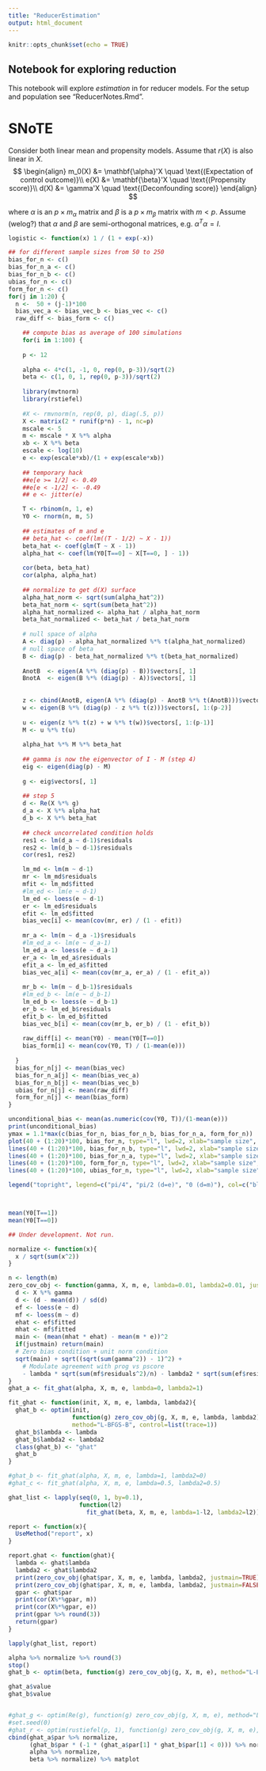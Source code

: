 ```yaml
---
title: "ReducerEstimation"
output: html_document
---
```


```r
knitr::opts_chunk$set(echo = TRUE)
```

## Notebook for exploring reduction 

This notebook will explore _estimation_ in for reducer models.  For the setup and population see "ReducerNotes.Rmd".  

# SNoTE
Consider both linear mean and propensity models. Assume that $r(X)$ is also linear in $X$.
$$
\begin{align}
m_0(X) &= \mathbf{\alpha}'X \quad \text{(Expectation of control outcome)}\\
e(X) &= \mathbf{\beta}'X \quad \text{(Propensity score)}\\
d(X) &= \gamma'X \quad \text{(Deconfounding score)}
\end{align}
$$

where $\alpha$ is an $p \times m_\alpha$ matrix and $\beta$ is a $p \times m_\beta$ matrix with $m < p$.  Assume (welog?) that $\alpha$ and $\beta$ are semi-orthogonal matrices, e.g. $\alpha^T\alpha = I$.  

```r
logistic <- function(x) 1 / (1 + exp(-x))

## for different sample sizes from 50 to 250
bias_for_n <- c()
bias_for_n_a <- c()
bias_for_n_b <- c()
ubias_for_n <- c()
form_for_n <- c()
for(j in 1:20) {
  n <-  50 + (j-1)*100
  bias_vec_a <- bias_vec_b <- bias_vec <- c()
  raw_diff <- bias_form <- c()

    ## compute bias as average of 100 simulations
    for(i in 1:100) {
    
    p <- 12
    
    alpha <- 4*c(1, -1, 0, rep(0, p-3))/sqrt(2)
    beta <- c(1, 0, 1, rep(0, p-3))/sqrt(2)
    
    library(mvtnorm)
    library(rstiefel)
    
    #X <- rmvnorm(n, rep(0, p), diag(.5, p))
    X <- matrix(2 * runif(p*n) - 1, nc=p)
    mscale <- 5
    m <- mscale * X %*% alpha
    xb <- X %*% beta 
    escale <- log(10)
    e <- exp(escale*xb)/(1 + exp(escale*xb))
    
    ## temporary hack
    ##e[e >= 1/2] <- 0.49
    ##e[e < -1/2] <- -0.49
    ## e <- jitter(e)

    T <- rbinom(n, 1, e)
    Y0 <- rnorm(n, m, 5)
    
    ## estimates of m and e
    ## beta_hat <- coef(lm((T - 1/2) ~ X - 1))
    beta_hat <- coef(glm(T ~ X - 1))
    alpha_hat <- coef(lm(Y0[T==0] ~ X[T==0, ] - 1))
    
    cor(beta, beta_hat)
    cor(alpha, alpha_hat)
    
    ## normalize to get d(X) surface
    alpha_hat_norm <- sqrt(sum(alpha_hat^2))
    beta_hat_norm <- sqrt(sum(beta_hat^2))
    alpha_hat_normalized <- alpha_hat / alpha_hat_norm
    beta_hat_normalized <- beta_hat / beta_hat_norm
    
    # null space of alpha
    A <- diag(p) - alpha_hat_normalized %*% t(alpha_hat_normalized)
    # null space of beta
    B <- diag(p) - beta_hat_normalized %*% t(beta_hat_normalized)
    
    AnotB  <- eigen(A %*% (diag(p) - B))$vectors[, 1]
    BnotA  <- eigen(B %*% (diag(p) - A))$vectors[, 1]
    
    
    z <- cbind(AnotB, eigen(A %*% (diag(p) - AnotB %*% t(AnotB)))$vectors[, 1]) %*% c(cos(pi/4), sin(pi/4))
    w <- eigen(B %*% (diag(p) - z %*% t(z)))$vectors[, 1:(p-2)]
    
    u <- eigen(z %*% t(z) + w %*% t(w))$vectors[, 1:(p-1)]
    M <- u %*% t(u)
    
    alpha_hat %*% M %*% beta_hat
    
    ## gamma is now the eigenvector of I - M (step 4)
    eig <- eigen(diag(p) - M)
    
    g <- eig$vectors[, 1]
    
    ## step 5
    d <- Re(X %*% g)
    d_a <- X %*% alpha_hat
    d_b <- X %*% beta_hat
    
    ## check uncorrelated condition holds
    res1 <- lm(d_a ~ d-1)$residuals
    res2 <- lm(d_b ~ d-1)$residuals
    cor(res1, res2)

    lm_md <- lm(m ~ d-1)
    mr <- lm_md$residuals
    mfit <- lm_md$fitted
    #lm_ed <- lm(e ~ d-1)
    lm_ed <- loess(e ~ d-1)
    er <- lm_ed$residuals
    efit <- lm_ed$fitted
    bias_vec[i] <- mean(cov(mr, er) / (1 - efit))
    
    mr_a <- lm(m ~ d_a -1)$residuals
    #lm_ed_a <- lm(e ~ d_a-1)
    lm_ed_a <- loess(e ~ d_a-1)
    er_a <- lm_ed_a$residuals
    efit_a <- lm_ed_a$fitted
    bias_vec_a[i] <- mean(cov(mr_a, er_a) / (1 - efit_a))
    
    mr_b <- lm(m ~ d_b-1)$residuals
    #lm_ed_b <- lm(e ~ d_b-1)
    lm_ed_b <- loess(e ~ d_b-1)
    er_b <- lm_ed_b$residuals
    efit_b <- lm_ed_b$fitted
    bias_vec_b[i] <- mean(cov(mr_b, er_b) / (1 - efit_b))
    
    raw_diff[i] <- mean(Y0) - mean(Y0[T==0])
    bias_form[i] <- mean(cov(Y0, T) / (1-mean(e)))
    
  }
  bias_for_n[j] <- mean(bias_vec)  
  bias_for_n_a[j] <- mean(bias_vec_a)  
  bias_for_n_b[j] <- mean(bias_vec_b)  
  ubias_for_n[j] <- mean(raw_diff)
  form_for_n[j] <- mean(bias_form)
}
```

```r
unconditional_bias <- mean(as.numeric(cov(Y0, T))/(1-mean(e)))
print(unconditional_bias)
ymax = 1.1*max(c(bias_for_n, bias_for_n_b, bias_for_n_a, form_for_n))
plot(40 + (1:20)*100, bias_for_n, type="l", lwd=2, xlab="sample size", ylab="bias", ylim=c(0, ymax)) 
lines(40 + (1:20)*100, bias_for_n_b, type="l", lwd=2, xlab="sample size", ylab="bias", col="blue")
lines(40 + (1:20)*100, bias_for_n_a, type="l", lwd=2, xlab="sample size", ylab="bias", col="red") 
lines(40 + (1:20)*100, form_for_n, type="l", lwd=2, xlab="sample size", ylab="bias", lty=2)
lines(40 + (1:20)*100, ubias_for_n, type="l", lwd=2, xlab="sample size", ylab="bias", lty=3)

legend("topright", legend=c("pi/4", "pi/2 (d=e)", "0 (d=m)"), col=c("black", "blue", "red"), lty=1, lwd=2, title="Alpha angle")



mean(Y0[T==1])
mean(Y0[T==0])
```

```r
## Under development. Not run.

normalize <- function(x){
  x / sqrt(sum(x^2))
}

n <- length(m)
zero_cov_obj <- function(gamma, X, m, e, lambda=0.01, lambda2=0.01, justmain=FALSE){
  d <- X %*% gamma
  d <- (d - mean(d)) / sd(d)
  ef <- loess(e ~ d)
  mf <- loess(m ~ d)
  ehat <- ef$fitted
  mhat <- mf$fitted
  main <- (mean(mhat * ehat) - mean(m * e))^2
  if(justmain) return(main)
  # Zero bias condition + unit norm condition
  sqrt(main) + sqrt((sqrt(sum(gamma^2)) - 1)^2) + 
    # Modulate agreement with prog vs pscore
    - lambda * sqrt(sum(mf$residuals^2)/n) - lambda2 * sqrt(sum(ef$residuals^2)/n)
}
ghat_a <- fit_ghat(alpha, X, m, e, lambda=0, lambda2=1)

fit_ghat <- function(init, X, m, e, lambda, lambda2){
  ghat_b <- optim(init,
                  function(g) zero_cov_obj(g, X, m, e, lambda, lambda2),
                  method="L-BFGS-B", control=list(trace=1))
  ghat_b$lambda <- lambda
  ghat_b$lambda2 <- lambda2
  class(ghat_b) <- "ghat"
  ghat_b
}

#ghat_b <- fit_ghat(alpha, X, m, e, lambda=1, lambda2=0)
#ghat_c <- fit_ghat(alpha, X, m, e, lambda=0.5, lambda2=0.5)

ghat_list <- lapply(seq(0, 1, by=0.1),
                    function(l2)
                      fit_ghat(beta, X, m, e, lambda=1-l2, lambda2=l2))

report <- function(x){
  UseMethod("report", x)
}  

report.ghat <- function(ghat){
  lambda <- ghat$lambda
  lambda2 <- ghat$lambda2
  print(zero_cov_obj(ghat$par, X, m, e, lambda, lambda2, justmain=TRUE))
  print(zero_cov_obj(ghat$par, X, m, e, lambda, lambda2, justmain=FALSE))
  gpar <- ghat$par
  print(cor(X%*%gpar, m))
  print(cor(X%*%gpar, e))
  print(gpar %>% round(3))
  return(gpar)
}

lapply(ghat_list, report)

alpha %>% normalize %>% round(3)
stop()
ghat_b <- optim(beta, function(g) zero_cov_obj(g, X, m, e), method="L-BFGS-B")

ghat_a$value
ghat_b$value


#ghat_g <- optim(Re(g), function(g) zero_cov_obj(g, X, m, e), method="L-BFGS-B")
#set.seed(0)
#ghat_r <- optim(rustiefel(p, 1), function(g) zero_cov_obj(g, X, m, e), method="L-BFGS-B")
cbind(ghat_a$par %>% normalize,
      (ghat_b$par * (-1 * (ghat_a$par[1] * ghat_b$par[1] < 0))) %>% normalize,
      alpha %>% normalize,
      beta %>% normalize) %>% matplot
```


